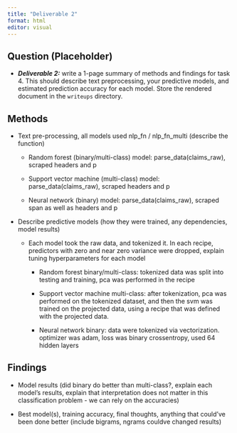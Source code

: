 ```yaml
---
title: "Deliverable 2"
format: html
editor: visual
---
```


## Question (Placeholder)

-   ***Deliverable 2:*** write a 1-page summary of methods and findings for task 4. This should describe text preprocessing, your predictive models, and estimated prediction accuracy for each model. Store the rendered document in the `writeups` directory.

## Methods

-   Text pre-processing, all models used nlp_fn / nlp_fn_multi (describe the function)

    -   Random forest (binary/multi-class) model: parse_data(claims_raw), scraped headers and p

    -   Support vector machine (multi-class) model: parse_data(claims_raw), scraped headers and p

    -   Neural network (binary) model: parse_data(claims_raw), scraped span as well as headers and p

-   Describe predictive models (how they were trained, any dependencies, model results)

    -   Each model took the raw data, and tokenized it. In each recipe, predictors with zero and near zero variance were dropped, explain tuning hyperparameters for each model

        -   Random forest binary/multi-class: tokenized data was split into testing and training, pca was performed in the recipe

        -   Support vector machine multi-class: after tokenization, pca was performed on the tokenized dataset, and then the svm was trained on the projected data, using a recipe that was defined with the projected data.

        -   Neural network binary: data were tokenized via vectorization. optimizer was adam, loss was binary crossentropy, used 64 hidden layers

## Findings

-   Model results (did binary do better than multi-class?, explain each model's results, explain that interpretation does not matter in this classification problem - we can rely on the accuracies)

-   Best model(s), training accuracy, final thoughts, anything that could've been done better (include bigrams, ngrams couldve changed results)
